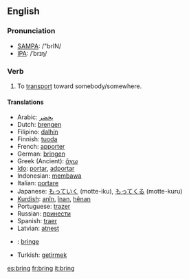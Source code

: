 ==English==

=== Pronunciation ===
*[[w:SAMPA|SAMPA]]: /"brIN/
*[[w:IPA|IPA]]: /ˈbrɪŋ/

=== Verb ===
{{en-infl-irreg|bring|brings|bringing|brought|brought}}
# To [[transport]] toward somebody/somewhere.

==== Translations ====
*Arabic: [[يحضر]]
*Dutch: [[brengen]]
*Filipino: [[dalhín]]
*Finnish: [[tuoda]]
*French: [[apporter]]
*German: [[bringen]]
*Greek (Ancient): [[ἄγω]]
*[[Ido]]: [[portar]], [[adportar]]
*Indonesian: [[bawa|membawa]]
*Italian: [[portare]]
*Japanese: [[もっていく]] (motte-iku), [[もってくる]] (motte-kuru)
*[[Kurdish]]: [[anîn]], [[înan]], [[hênan]]
*Portuguese: [[trazer]]
*Russian: [[принести]]
*Spanish: [[traer]]
*Latvian: [[atnest]]
*{{no}}: [[bringe]]
*Turkish: [[getirmek]]

[[es:bring]]
[[fr:bring]]
[[it:bring]]
